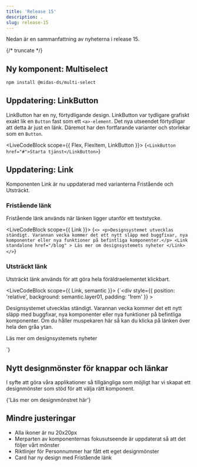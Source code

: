 ```yaml
---
title: 'Release 15'
description: .
slug: release-15
---
```



Nedan är en sammanfattning av nyheterna i release 15.

{/* truncate */}

## Ny komponent: Multiselect

```bash npm2yarn
npm install @midas-ds/multi-select
```

## Uppdatering: LinkButton

LinkButton har en ny, förtydligande design. LinkButton var tydligare grafiskt exakt lik en `Button` fast som ett `<a>-element`. Det nya utseendet förtydligar att detta är just en länk. Däremot har den fortfarande varianter och storlekar som en `Button`.

<LiveCodeBlock scope={{ Flex, FlexItem, LinkButton }}>
  {`<LinkButton href="#">Starta tjänst</LinkButton>`}
</LiveCodeBlock>

## Uppdatering: Link

Komponenten <Link href='/components/link'>Link</Link> är nu uppdaterad med varianterna Fristående och Utsträckt.

### Fristående länk

Fristående länk används när länken ligger utanför ett textstycke.

<LiveCodeBlock scope={{ Link }}>
  {`<>
    <p>Designsystemet utvecklas ständigt. Varannan vecka kommer det ett nytt släpp med buggfixar, nya komponenter eller nya funktioner på befintliga komponenter.</p>
    <Link
        standalone
        href="/blog"
    >
        Läs mer om designsystemets nyheter
    </Link>
</>`}
</LiveCodeBlock>

### Utsträckt länk

Utsträckt länk används för att göra hela föräldraelementet klickbart.

<LiveCodeBlock scope={{ Link, semantic }}>
  {`<div
      style={{
        position: 'relative',
        background: semantic.layer01,
        padding: '1rem'
      }}
    >
    <p>Designsystemet utvecklas ständigt. Varannan vecka kommer det ett nytt släpp med buggfixar, nya komponenter eller nya funktioner på befintliga komponenter. Om du håller muspekaren här så kan du klicka på länken över hela den gråa ytan.</p>
    <Link
        standalone
        stretched
        href="/blog"
    >
        Läs mer om designsystemets nyheter
    </Link>
</div>`}
</LiveCodeBlock>

## Nytt designmönster för knappar och länkar

I syfte att göra våra applikationer så tillgängliga som möjligt har vi skapat ett designmönster som stöd för att välja rätt komponent.

<Link
  standalone
  href='/design-patterns/buttons-and-links'
>
  {'Läs mer om designmönstret här'}
</Link>

## Mindre justeringar

- Alla ikoner är nu 20x20px
- Merparten av komponenternas fokusutseende är uppdaterat så att det följer vårt mönster
- Riktlinjer för <Link href="/design-patterns/personnummer">Personnummer</Link> har fått ett eget designmönster
- <Link href='/components/card'>Card</Link> har ny design med Fristående länk
